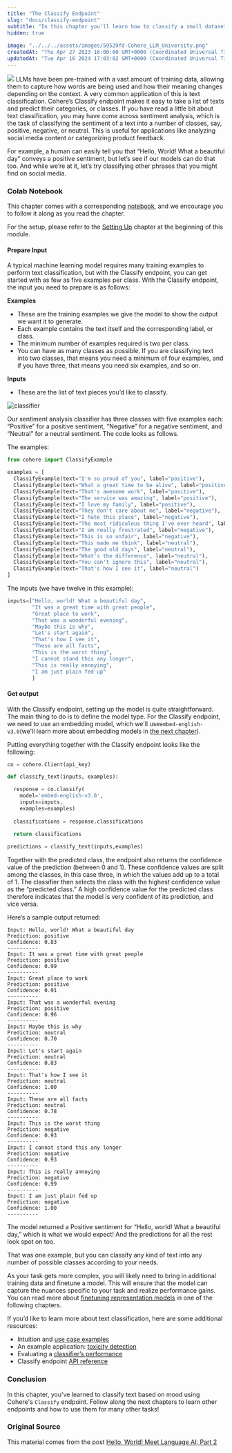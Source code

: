 ```yaml
---
title: "The Classify Endpoint"
slug: "docs/classify-endpoint"
subtitle: "In this chapter you'll learn how to classify a small dataset of sentences by their sentiment (positive, negative, or neutral), using Cohere's Classify endpoint"
hidden: true
 
image: "../../../assets/images/59529fd-Cohere_LLM_University.png"
createdAt: "Thu Apr 27 2023 16:00:00 GMT+0000 (Coordinated Universal Time)"
updatedAt: "Tue Apr 16 2024 17:03:02 GMT+0000 (Coordinated Universal Time)"
---
```

![](../../../assets/images/e8b6d75-image.png)
LLMs have been pre-trained with a vast amount of training data, allowing them to capture how words are being used and how their meaning changes depending on the context. A very common application of this is text classification. Cohere’s Classify endpoint makes it easy to take a list of texts and predict their categories, or classes. If you have read a little bit about text classification, you may have come across sentiment analysis, which is the task of classifying the sentiment of a text into a number of classes,  say, positive, negative, or neutral. This is useful for applications like analyzing social media content or categorizing product feedback.

For example, a human can easily tell you that “Hello, World! What a beautiful day” conveys a positive sentiment, but let’s see if our models can do that too. And while we’re at it, let’s try classifying other phrases that you might find on social media.

### Colab Notebook

This chapter comes with a corresponding [notebook](https://github.com/cohere-ai/notebooks/blob/main/notebooks/llmu/Classify_Endpoint.ipynb), and we encourage you to follow it along as you read the chapter.

For the setup, please refer to the <a target="_blank" href="/docs/setting-up">Setting Up</a> chapter at the beginning of this module.

#### Prepare Input

A typical machine learning model requires many training examples to perform text classification, but with the Classify endpoint, you can get started with as few as five examples per class. With the Classify endpoint, the input you need to prepare is as follows:

**Examples**

- These are the training examples we give the model to show the output we want it to generate.
- Each example contains the text itself and the corresponding label, or class.
- The minimum number of examples required is two per class.
- You can have as many classes as possible. If you are classifying text into two classes, that means you need a minimum of four examples, and if you have three, that means you need six examples, and so on.

**Inputs**

- These are the list of text pieces you’d like to classify.

<img src='../../../assets/images/f00e8c4-image.png' alt='classifier' />


Our sentiment analysis classifier has three classes with five examples each: “Positive” for a positive sentiment, “Negative” for a negative sentiment, and “Neutral” for a neutral sentiment. The code looks as follows.

The examples:
```python PYTHON
from cohere import ClassifyExample

examples = [
  ClassifyExample(text="I'm so proud of you", label="positive"), 
  ClassifyExample(text="What a great time to be alive", label="positive"), 
  ClassifyExample(text="That's awesome work", label="positive"), 
  ClassifyExample(text="The service was amazing", label="positive"), 
  ClassifyExample(text="I love my family", label="positive"), 
  ClassifyExample(text="They don't care about me", label="negative"), 
  ClassifyExample(text="I hate this place", label="negative"), 
  ClassifyExample(text="The most ridiculous thing I've ever heard", label="negative"), 
  ClassifyExample(text="I am really frustrated", label="negative"), 
  ClassifyExample(text="This is so unfair", label="negative"),
  ClassifyExample(text="This made me think", label="neutral"), 
  ClassifyExample(text="The good old days", label="neutral"), 
  ClassifyExample(text="What's the difference", label="neutral"), 
  ClassifyExample(text="You can't ignore this", label="neutral"), 
  ClassifyExample(text="That's how I see it", label="neutral")            
]
```

The inputs (we have twelve in this example):

```python PYTHON
inputs=["Hello, world! What a beautiful day",
        "It was a great time with great people",
        "Great place to work",
        "That was a wonderful evening",
        "Maybe this is why",
        "Let's start again",
        "That's how I see it",
        "These are all facts",
        "This is the worst thing",
        "I cannot stand this any longer",
        "This is really annoying",
        "I am just plain fed up"
        ]
```

#### Get output

With the Classify endpoint, setting up the model is quite straightforward. The main thing to do is to define the model type. For the Classify endpoint, we need to use an embedding model, which we'll use`embed-english-v3.0`(we'll learn more about embedding models in <a target="_blank" href="/docs/embed-endpoint">the next chapter</a>).

Putting everything together with the Classify endpoint looks like the following:

```python PYTHON
co = cohere.Client(api_key)

def classify_text(inputs, examples):

  response = co.classify(
    model='embed-english-v3.0',
    inputs=inputs,
    examples=examples)
  
  classifications = response.classifications
  
  return classifications

predictions = classify_text(inputs,examples)
```

Together with the predicted class, the endpoint also returns the confidence value of the prediction (between 0 and 1). These confidence values are split among the classes, in this case three, in which the values add up to a total of 1. The classifier then selects the class with the highest confidence value as the “predicted class.” A high confidence value for the predicted class therefore indicates that the model is very confident of its prediction, and vice versa.

Here’s a sample output returned:

```
Input: Hello, world! What a beautiful day
Prediction: positive
Confidence: 0.83
----------
Input: It was a great time with great people
Prediction: positive
Confidence: 0.99
----------
Input: Great place to work
Prediction: positive
Confidence: 0.91
----------
Input: That was a wonderful evening
Prediction: positive
Confidence: 0.96
----------
Input: Maybe this is why
Prediction: neutral
Confidence: 0.70
----------
Input: Let's start again
Prediction: neutral
Confidence: 0.83
----------
Input: That's how I see it
Prediction: neutral
Confidence: 1.00
----------
Input: These are all facts
Prediction: neutral
Confidence: 0.78
----------
Input: This is the worst thing
Prediction: negative
Confidence: 0.93
----------
Input: I cannot stand this any longer
Prediction: negative
Confidence: 0.93
----------
Input: This is really annoying
Prediction: negative
Confidence: 0.99
----------
Input: I am just plain fed up
Prediction: negative
Confidence: 1.00
----------
```

The model returned a Positive sentiment for “Hello, world! What a beautiful day,” which is what we would expect! And the predictions for all the rest look spot on too.

That was one example, but you can classify any kind of text into any number of possible classes according to your needs.

As your task gets more complex, you will likely need to bring in additional training data and finetune a model. This will ensure that the model can capture the nuances specific to your task and realize performance gains. You can read more about <a target="_blank" href="/docs/finetuning">finetuning representation models</a> in one of the following chapters.

If you’d like to learn more about text classification, here are some additional resources:

- Intuition and <a target="_blank" href="https://cohere.com/blog/text-classification-use-cases/">use case examples</a>
- An example application: <a target="_blank" href="https://cohere.com/blog/toxicity-sms/">toxicity detection</a>
- Evaluating a <a target="_blank" href="https://cohere.com/blog/classification-eval-metrics/">classifier’s performance</a>
- Classify endpoint <a target="_blank" href="https://docs.cohere.ai/classify-reference?ref=txt.cohere.com&amp;__hstc=14363112.fb39cf5aec47995e64cd26603e2e04d9.1682489949734.1683512904818.1683517385804.31&amp;__hssc=14363112.59.1683517385804&amp;__hsfp=3640182760">API reference</a>

### Conclusion

In this chapter, you've learned to classify text based on mood using Cohere's `Classify` endpoint. Follow along the next chapters to learn other endpoints and how to use them for many other tasks!

### Original Source

This material comes from the post <a target="_blank" href="https://cohere.com/blog/hello-world-p2/">Hello, World! Meet Language AI: Part 2</a>
